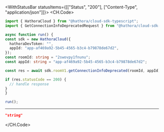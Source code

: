 

<WithStatusBar statusItems={[["Status", "200"], ["Content-Type", "application/json"]]}>
  <CH.Code>
  ```typescript GetConnectionInfoDeprecated.ts
  import { HathoraCloud } from "@hathora/cloud-sdk-typescript";
import { GetConnectionInfoDeprecatedRequest } from "@hathora/cloud-sdk-typescript/dist/models/operations";

async function run() {
  const sdk = new HathoraCloud({
    hathoraDevToken: "",
    appId: "app-af469a92-5b45-4565-b3c4-b79878de67d2",
  });
const roomId: string = "2swovpy1fnunu";
const appId: string = "app-af469a92-5b45-4565-b3c4-b79878de67d2";

  const res = await sdk.roomV1.getConnectionInfoDeprecated(roomId, appId);

  if (res.statusCode == 200) {
    // handle response
  }
}

run();
  ```
  ---

  ```json Example Response
  "string"
  ```
  </CH.Code>
</WithStatusBar>
